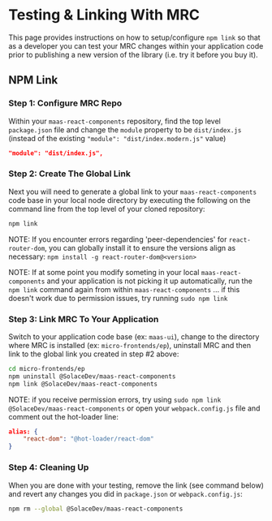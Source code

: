 
<Meta title="Getting Started/Testing & Linking" />

# Testing & Linking With MRC

This page provides instructions on how to setup/configure `npm link` so that as a developer you can test your MRC changes within your application code prior to publishing a new version of the library (i.e. try it before you buy it).

## NPM Link

### Step 1: Configure MRC Repo

Within your `maas-react-components` repository, find the top level `package.json` file and change the `module` property to be `dist/index.js` (instead of the existing `"module": "dist/index.modern.js"` value)

```json
"module": "dist/index.js",
```

### Step 2: Create The Global Link

Next you will need to generate a global link to your `maas-react-components` code base in your local node directory by executing the following on the command line from the top level of your cloned repository:

```bash
npm link
```

NOTE: If you encounter errors regarding 'peer-dependencies' for `react-router-dom`, you can globally install it to ensure the versions align as necessary: `npm install -g react-router-dom@<version>`

NOTE: If at some point you modify someting in your local `maas-react-components` and your application is not picking it up automatically, run the `npm link` command again from within `maas-react-components` ... if this doesn't work due to permission issues, try running `sudo npm link`

### Step 3: Link MRC To Your Application

Switch to your application code base (ex: `maas-ui`), change to the directory where MRC is installed (ex: `micro-frontends/ep`), uninstall MRC and then link to the global link you created in step #2 above:

```bash
cd micro-frontends/ep
npm uninstall @SolaceDev/maas-react-components
npm link @SolaceDev/maas-react-components
```

NOTE: if you receive permission errors, try using `sudo npm link @SolaceDev/maas-react-components` or open your `webpack.config.js` file and comment out the hot-loader line:

```json
alias: {
	"react-dom": "@hot-loader/react-dom"
}
```

### Step 4: Cleaning Up

When you are done with your testing, remove the link (see command below) and revert any changes you did in `package.json` or `webpack.config.js`:

```bash
npm rm --global @SolaceDev/maas-react-components
```

